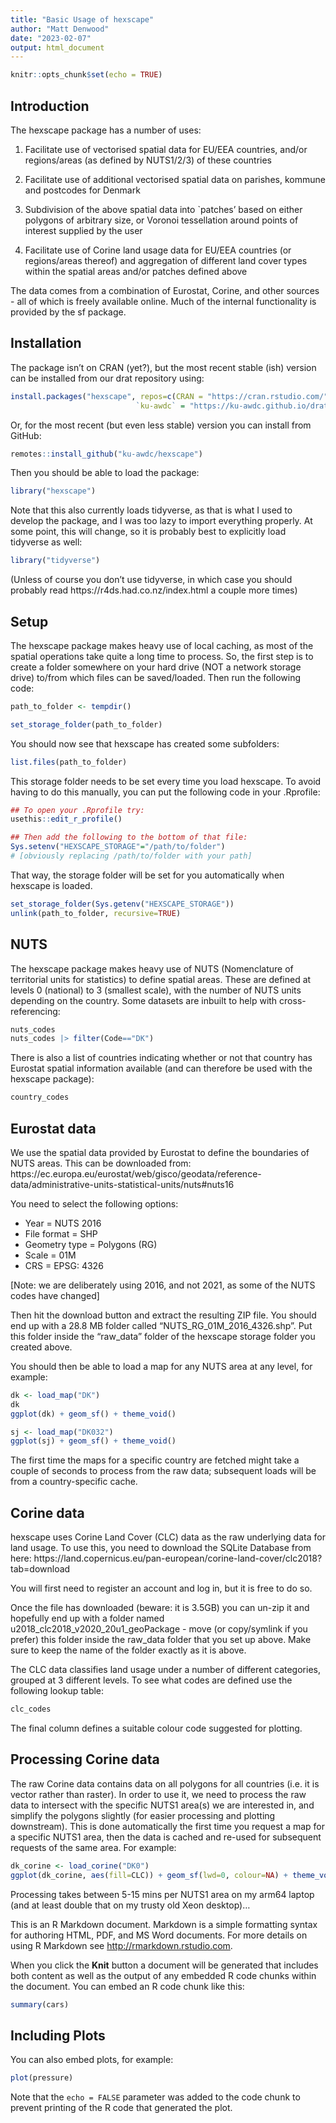 ```yaml
---
title: "Basic Usage of hexscape"
author: "Matt Denwood"
date: "2023-02-07"
output: html_document
---
```


```r
knitr::opts_chunk$set(echo = TRUE)
```

## Introduction

The hexscape package has a number of uses:

1. Facilitate use of vectorised spatial data for EU/EEA countries, and/or regions/areas (as defined by NUTS1/2/3) of these countries

2. Facilitate use of additional vectorised spatial data on parishes, kommune and postcodes for Denmark

3. Subdivision of the above spatial data into `patches' based on either polygons of arbitrary size, or Voronoi tessellation around points of interest supplied by the user

4. Facilitate use of Corine land usage data for EU/EEA countries (or regions/areas thereof) and aggregation of different land cover types within the spatial areas and/or patches defined above

The data comes from a combination of Eurostat, Corine, and other sources - all of which is freely available online.  Much of the internal functionality is provided by the sf package.


## Installation

The package isn't on CRAN (yet?), but the most recent stable (ish) version can be installed from our drat repository using:

```r
install.packages("hexscape", repos=c(CRAN = "https://cran.rstudio.com/", 
                            `ku-awdc` = "https://ku-awdc.github.io/drat/"))
```

Or, for the most recent (but even less stable) version you can install from GitHub:

```r
remotes::install_github("ku-awdc/hexscape")
```

Then you should be able to load the package:

```r
library("hexscape")
```

Note that this also currently loads tidyverse, as that is what I used to develop the package, and I was too lazy to import everything properly. At some point, this will change, so it is probably best to explicitly load tidyverse as well:

```r
library("tidyverse")
```

(Unless of course you don't use tidyverse, in which case you should probably read https://r4ds.had.co.nz/index.html a couple more times)


## Setup

The hexscape package makes heavy use of local caching, as most of the spatial operations take quite a long time to process.  So, the first step is to create a folder somewhere on your hard drive (NOT a network storage drive) to/from which files can be saved/loaded. Then run the following code:

```r
path_to_folder <- tempdir()
```

```r
set_storage_folder(path_to_folder)
```

You should now see that hexscape has created some subfolders:

```r
list.files(path_to_folder)
```

This storage folder needs to be set every time you load hexscape.  To avoid having to do this manually, you can put the following code in your .Rprofile:

```r
## To open your .Rprofile try:
usethis::edit_r_profile()

## Then add the following to the bottom of that file:
Sys.setenv("HEXSCAPE_STORAGE"="/path/to/folder")
# [obviously replacing /path/to/folder with your path]
```

That way, the storage folder will be set for you automatically when hexscape is loaded.

```r
set_storage_folder(Sys.getenv("HEXSCAPE_STORAGE"))
unlink(path_to_folder, recursive=TRUE)
```

## NUTS

The hexscape package makes heavy use of NUTS (Nomenclature of territorial units for statistics) to define spatial areas.  These are defined at levels 0 (national) to 3 (smallest scale), with the number of NUTS units depending on the country.  Some datasets are inbuilt to help with cross-referencing:

```r
nuts_codes
nuts_codes |> filter(Code=="DK")
```

There is also a list of countries indicating whether or not that country has Eurostat spatial information available (and can therefore be used with the hexscape package):

```r
country_codes
```


## Eurostat data

We use the spatial data provided by Eurostat to define the boundaries of NUTS areas. This can be downloaded from:  https://ec.europa.eu/eurostat/web/gisco/geodata/reference-data/administrative-units-statistical-units/nuts#nuts16

You need to select the following options:

- Year = NUTS 2016
- File format = SHP
- Geometry type = Polygons (RG)
- Scale = 01M
- CRS = EPSG: 4326

[Note:  we are deliberately using 2016, and not 2021, as some of the NUTS codes have changed]

Then hit the download button and extract the resulting ZIP file.  You should end up with a 28.8 MB folder called "NUTS_RG_01M_2016_4326.shp". Put this folder inside the "raw_data" folder of the hexscape storage folder you created above.

You should then be able to load a map for any NUTS area at any level, for example:

```r
dk <- load_map("DK")
dk
ggplot(dk) + geom_sf() + theme_void()
```
```r
sj <- load_map("DK032")
ggplot(sj) + geom_sf() + theme_void()
```

The first time the maps for a specific country are fetched might take a couple of seconds to process from the raw data; subsequent loads will be from a country-specific cache.

## Corine data

hexscape uses Corine Land Cover (CLC) data as the raw underlying data for land usage.  To use this, you need to download the SQLite Database from here:  https://land.copernicus.eu/pan-european/corine-land-cover/clc2018?tab=download

You will first need to register an account and log in, but it is free to do so.

Once the file has downloaded (beware: it is 3.5GB) you can un-zip it and hopefully end up with a folder named u2018_clc2018_v2020_20u1_geoPackage - move (or copy/symlink if you prefer) this folder inside the raw_data folder that you set up above.  Make sure to keep the name of the folder exactly as it is above.

The CLC data classifies land usage under a number of different categories, grouped at 3 different levels. To see what codes are defined use the following lookup table:

```r
clc_codes
```

The final column defines a suitable colour code suggested for plotting.

## Processing Corine data

The raw Corine data contains data on all polygons for all countries (i.e. it is vector rather than raster). In order to use it, we need to process the raw data to intersect with the specific NUTS1 area(s) we are interested in, and simplify the polygons slightly (for easier processing and plotting downstream). This is done automatically the first time you request a map for a specific NUTS1 area, then the data is cached and re-used for subsequent requests of the same area.  For example:

```r
dk_corine <- load_corine("DK0")
ggplot(dk_corine, aes(fill=CLC)) + geom_sf(lwd=0, colour=NA) + theme_void() + theme(legend.pos="none") + scale_fill_manual(values=clc_codes$CLC_RGB)
```



Processing takes between 5-15 mins per NUTS1 area on my arm64 laptop (and at least double that on my trusty old Xeon desktop)...





This is an R Markdown document. Markdown is a simple formatting syntax for authoring HTML, PDF, and MS Word documents. For more details on using R Markdown see <http://rmarkdown.rstudio.com>.

When you click the **Knit** button a document will be generated that includes both content as well as the output of any embedded R code chunks within the document. You can embed an R code chunk like this:

```r
summary(cars)
```

## Including Plots

You can also embed plots, for example:

```r
plot(pressure)
```

Note that the `echo = FALSE` parameter was added to the code chunk to prevent printing of the R code that generated the plot.
